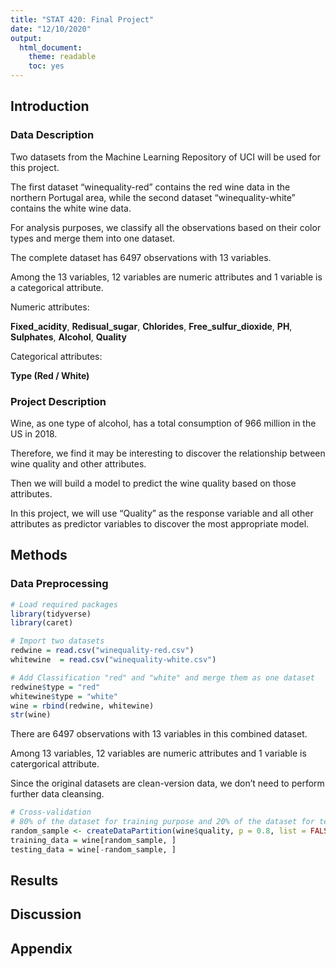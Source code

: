 ```yaml
---
title: "STAT 420: Final Project"
date: "12/10/2020"
output:
  html_document:
    theme: readable
    toc: yes
---
```


## Introduction

### Data Description

Two datasets from the Machine Learning Repository of UCI will be used for this project.

The first dataset "winequality-red" contains the red wine data in the northern Portugal area, while the second dataset "winequality-white" contains the white wine data. 

For analysis purposes, we classify all the observations based on their color types and merge them into one dataset.

The complete dataset has 6497 observations with 13 variables. 

Among the 13 variables, 12 variables are numeric attributes and 1 variable is a categorical attribute.

Numeric attributes: 

**Fixed_acidity**, **Redisual_sugar**, **Chlorides**, **Free_sulfur_dioxide**, **PH**, **Sulphates**, **Alcohol**, **Quality**

Categorical attributes:

**Type (Red / White)**

### Project Description

Wine, as one type of alcohol, has a total consumption of 966 million in the US in 2018. 
  
Therefore, we find it may be interesting to discover the relationship between wine quality and other attributes. 
  
Then we will build a model to predict the wine quality based on those attributes. 
  
In this project, we will use "Quality" as the response variable and all other attributes as predictor variables to discover the most appropriate model.

## Methods

### Data Preprocessing

```r
# Load required packages
library(tidyverse)
library(caret)
```

```r
# Import two datasets
redwine = read.csv("winequality-red.csv")
whitewine  = read.csv("winequality-white.csv")

# Add Classification "red" and "white" and merge them as one dataset
redwine$type = "red"
whitewine$type = "white"
wine = rbind(redwine, whitewine)
str(wine)
```

There are 6497 observations with 13 variables in this combined dataset.

Among 13 variables, 12 variables are numeric attributes and 1 variable is catergorical attribute.

Since the original datasets are clean-version data, we don't need to perform further data cleansing.

```r
# Cross-validation
# 80% of the dataset for training purpose and 20% of the dataset for testing purpose
random_sample <- createDataPartition(wine$quality, p = 0.8, list = FALSE)
training_data = wine[random_sample, ]
testing_data = wine[-random_sample, ]
```

## Results

## Discussion

## Appendix